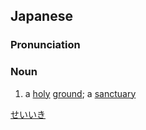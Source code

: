 ==Japanese==
{{ja-kanjitab|せい|いき|yomi=o}}

===Pronunciation===
{{ja-pron|せい いき|acc=h|y=o}}

===Noun===
{{ja-noun|せい.いき|hhira=せいゐき}}

# a [[holy]] [[ground]]; a [[sanctuary]]

[[Category:ja:Places of worship|せいいき]]
